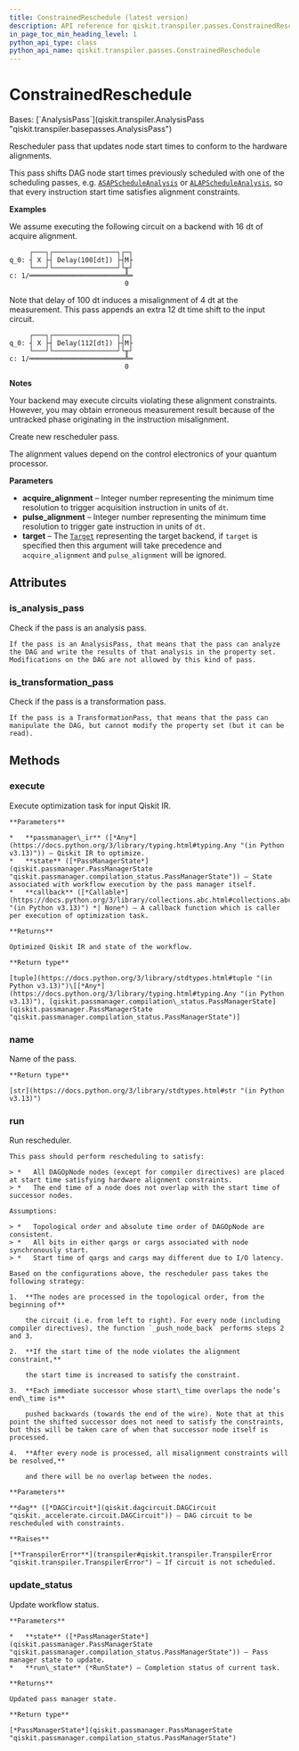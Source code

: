 ```yaml
---
title: ConstrainedReschedule (latest version)
description: API reference for qiskit.transpiler.passes.ConstrainedReschedule in the latest version of qiskit
in_page_toc_min_heading_level: 1
python_api_type: class
python_api_name: qiskit.transpiler.passes.ConstrainedReschedule
---
```


# ConstrainedReschedule

<Class id="qiskit.transpiler.passes.ConstrainedReschedule" isDedicatedPage={true} github="https://github.com/Qiskit/qiskit/tree/stable/1.3/qiskit/transpiler/passes/scheduling/alignments/reschedule.py#L27-L250" signature="qiskit.transpiler.passes.ConstrainedReschedule(*args, **kwargs)" modifiers="class">
  Bases: [`AnalysisPass`](qiskit.transpiler.AnalysisPass "qiskit.transpiler.basepasses.AnalysisPass")

  Rescheduler pass that updates node start times to conform to the hardware alignments.

  This pass shifts DAG node start times previously scheduled with one of the scheduling passes, e.g. [`ASAPScheduleAnalysis`](qiskit.transpiler.passes.ASAPScheduleAnalysis "qiskit.transpiler.passes.ASAPScheduleAnalysis") or [`ALAPScheduleAnalysis`](qiskit.transpiler.passes.ALAPScheduleAnalysis "qiskit.transpiler.passes.ALAPScheduleAnalysis"), so that every instruction start time satisfies alignment constraints.

  **Examples**

  We assume executing the following circuit on a backend with 16 dt of acquire alignment.

  ```text
       ┌───┐┌────────────────┐┌─┐
  q_0: ┤ X ├┤ Delay(100[dt]) ├┤M├
       └───┘└────────────────┘└╥┘
  c: 1/════════════════════════╩═
                               0
  ```

  Note that delay of 100 dt induces a misalignment of 4 dt at the measurement. This pass appends an extra 12 dt time shift to the input circuit.

  ```text
       ┌───┐┌────────────────┐┌─┐
  q_0: ┤ X ├┤ Delay(112[dt]) ├┤M├
       └───┘└────────────────┘└╥┘
  c: 1/════════════════════════╩═
                               0
  ```

  **Notes**

  Your backend may execute circuits violating these alignment constraints. However, you may obtain erroneous measurement result because of the untracked phase originating in the instruction misalignment.

  Create new rescheduler pass.

  The alignment values depend on the control electronics of your quantum processor.

  **Parameters**

  *   **acquire\_alignment** – Integer number representing the minimum time resolution to trigger acquisition instruction in units of `dt`.
  *   **pulse\_alignment** – Integer number representing the minimum time resolution to trigger gate instruction in units of `dt`.
  *   **target** – The [`Target`](qiskit.transpiler.Target "qiskit.transpiler.Target") representing the target backend, if `target` is specified then this argument will take precedence and `acquire_alignment` and `pulse_alignment` will be ignored.

  ## Attributes

  ### is\_analysis\_pass

  <Attribute id="qiskit.transpiler.passes.ConstrainedReschedule.is_analysis_pass">
    Check if the pass is an analysis pass.

    If the pass is an AnalysisPass, that means that the pass can analyze the DAG and write the results of that analysis in the property set. Modifications on the DAG are not allowed by this kind of pass.
  </Attribute>

  ### is\_transformation\_pass

  <Attribute id="qiskit.transpiler.passes.ConstrainedReschedule.is_transformation_pass">
    Check if the pass is a transformation pass.

    If the pass is a TransformationPass, that means that the pass can manipulate the DAG, but cannot modify the property set (but it can be read).
  </Attribute>

  ## Methods

  ### execute

  <Function id="qiskit.transpiler.passes.ConstrainedReschedule.execute" github="https://github.com/Qiskit/qiskit/tree/stable/1.3/qiskit/passmanager/base_tasks.py#L72-L118" signature="execute(passmanager_ir, state, callback=None)">
    Execute optimization task for input Qiskit IR.

    **Parameters**

    *   **passmanager\_ir** ([*Any*](https://docs.python.org/3/library/typing.html#typing.Any "(in Python v3.13)")) – Qiskit IR to optimize.
    *   **state** ([*PassManagerState*](qiskit.passmanager.PassManagerState "qiskit.passmanager.compilation_status.PassManagerState")) – State associated with workflow execution by the pass manager itself.
    *   **callback** ([*Callable*](https://docs.python.org/3/library/collections.abc.html#collections.abc.Callable "(in Python v3.13)") *| None*) – A callback function which is caller per execution of optimization task.

    **Returns**

    Optimized Qiskit IR and state of the workflow.

    **Return type**

    [tuple](https://docs.python.org/3/library/stdtypes.html#tuple "(in Python v3.13)")\[[*Any*](https://docs.python.org/3/library/typing.html#typing.Any "(in Python v3.13)"), [qiskit.passmanager.compilation\_status.PassManagerState](qiskit.passmanager.PassManagerState "qiskit.passmanager.compilation_status.PassManagerState")]
  </Function>

  ### name

  <Function id="qiskit.transpiler.passes.ConstrainedReschedule.name" github="https://github.com/Qiskit/qiskit/tree/stable/1.3/qiskit/passmanager/base_tasks.py#L68-L70" signature="name()">
    Name of the pass.

    **Return type**

    [str](https://docs.python.org/3/library/stdtypes.html#str "(in Python v3.13)")
  </Function>

  ### run

  <Function id="qiskit.transpiler.passes.ConstrainedReschedule.run" github="https://github.com/Qiskit/qiskit/tree/stable/1.3/qiskit/transpiler/passes/scheduling/alignments/reschedule.py#L192-L250" signature="run(dag)">
    Run rescheduler.

    This pass should perform rescheduling to satisfy:

    > *   All DAGOpNode nodes (except for compiler directives) are placed at start time satisfying hardware alignment constraints.
    > *   The end time of a node does not overlap with the start time of successor nodes.

    Assumptions:

    > *   Topological order and absolute time order of DAGOpNode are consistent.
    > *   All bits in either qargs or cargs associated with node synchronously start.
    > *   Start time of qargs and cargs may different due to I/O latency.

    Based on the configurations above, the rescheduler pass takes the following strategy:

    1.  **The nodes are processed in the topological order, from the beginning of**

        the circuit (i.e. from left to right). For every node (including compiler directives), the function `_push_node_back` performs steps 2 and 3.

    2.  **If the start time of the node violates the alignment constraint,**

        the start time is increased to satisfy the constraint.

    3.  **Each immediate successor whose start\_time overlaps the node’s end\_time is**

        pushed backwards (towards the end of the wire). Note that at this point the shifted successor does not need to satisfy the constraints, but this will be taken care of when that successor node itself is processed.

    4.  **After every node is processed, all misalignment constraints will be resolved,**

        and there will be no overlap between the nodes.

    **Parameters**

    **dag** ([*DAGCircuit*](qiskit.dagcircuit.DAGCircuit "qiskit._accelerate.circuit.DAGCircuit")) – DAG circuit to be rescheduled with constraints.

    **Raises**

    [**TranspilerError**](transpiler#qiskit.transpiler.TranspilerError "qiskit.transpiler.TranspilerError") – If circuit is not scheduled.
  </Function>

  ### update\_status

  <Function id="qiskit.transpiler.passes.ConstrainedReschedule.update_status" github="https://github.com/Qiskit/qiskit/tree/stable/1.3/qiskit/passmanager/base_tasks.py#L120-L138" signature="update_status(state, run_state)">
    Update workflow status.

    **Parameters**

    *   **state** ([*PassManagerState*](qiskit.passmanager.PassManagerState "qiskit.passmanager.compilation_status.PassManagerState")) – Pass manager state to update.
    *   **run\_state** (*RunState*) – Completion status of current task.

    **Returns**

    Updated pass manager state.

    **Return type**

    [*PassManagerState*](qiskit.passmanager.PassManagerState "qiskit.passmanager.compilation_status.PassManagerState")
  </Function>
</Class>

